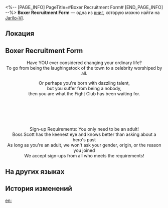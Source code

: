 <%-- [PAGE_INFO]
PageTitle=#Boxer Recruitment Form#
[END_PAGE_INFO] --%>
{{Дополнить}}
{{Книга Инфобокс
|id           = 100
|partIds      = 190225
|Название     = 
|Изображение  = Предмет Записи.png
|Мир          = Jarilo-VI
|Томов        = 1
|Автор        = <!--нужно добавить-->
|Описание     = The Fight Club recruitment flyer seen everywhere in the Underworld. It spins a tale fancier than even the rap songs.
|Том1         = {{tx}}
|Источник1    = {{tx|Отсутствует источник}}
|Персонажи    = 
|Фракции      = 
}}
'''Boxer Recruitment Form''' — одна из [[Книги|книг]], которую можно найти на [[Jarilo-VI]].

==Локация==
{{Отметка карты|<!--название карты-->|<!--id отметки-->}}

==Boxer Recruitment Form==
{{Размер|+2|<div align="center">The Fight Club is Recruiting Boxers!</div>}}

<div align="center">Have YOU ever considered changing your ordinary life?<br />
To go from being the laughingstock of the town to a celebrity worshiped by all.

Or perhaps you're born with dazzling talent,<br />
but you suffer from being a nobody,<br />
then you are what the Fight Club has been waiting for.</div>

{{Размер|+2|<div align="center">You don't need combat skills honed through battle</div>}}<br />
{{Размер|+2|<div align="center">and you don't need outstanding physique</div>}}<br />
{{Размер|+2|<div align="center">you just need the potential to be the center of attention</div>}}<br />
{{Размер|+2|<div align="center">and the courage to change yourself</div>}}<br />
{{Размер|+2|<div align="center">then we will forge you into an unrivaled hero!</div>}}

<div align="center">Sign-up Requirements: You only need to be an adult!<br />
Boss Scott has the keenest eye and knows better than asking about a hero's past<br />
As long as you're an adult, we won't ask your gender, origin, or the reason you joined<br />
We accept sign-ups from all who meets the requirements!</div>

==На других языках==
{{На других языках
|en   = Boxer Recruitment Form
|zhs  = 拳手招募单
|zht  = 拳手招募單
|ja   = ボクサー募集広告
|ko   = 격투선수 모집 전단지
|es   = Formulario de inscripción para luchadores
|fr   = Formulaire de recrutement de boxeur
|ru   = Объявление о наборе бойцов
|th   = ประกาศรับสมัครนักมวย
|vi   = Tờ Rơi Tuyển Dụng Võ Sĩ Quyền Anh
|de   = Anmeldeformular für Boxer
|id   = Lembar Pendaftaran Petinju
|pt   = Formulário de Recrutamento de Boxeador
}}

==История изменений==
{{История изменений|3.5}}

[[en:]]
